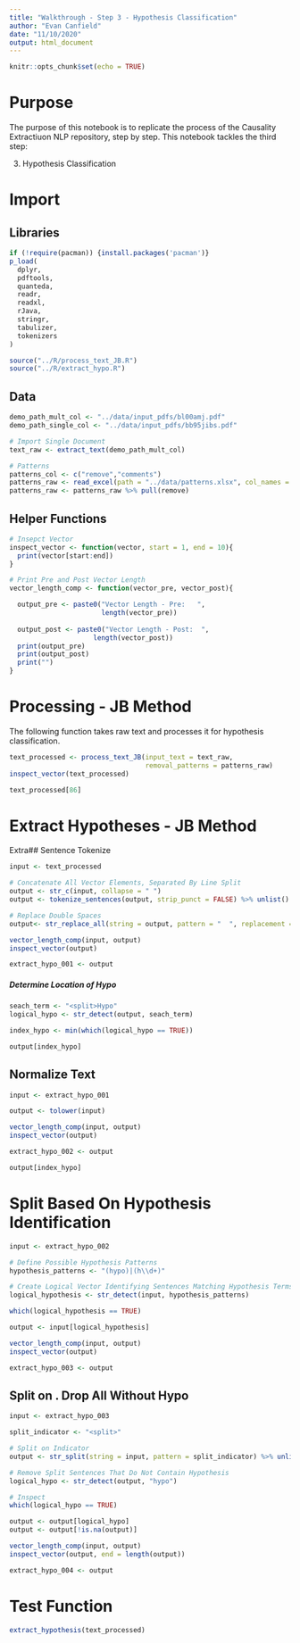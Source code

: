 ```yaml
---
title: "Walkthrough - Step 3 - Hypothesis Classification"
author: "Evan Canfield"
date: "11/10/2020"
output: html_document
---
```


```r
knitr::opts_chunk$set(echo = TRUE)
```

# Purpose
The purpose of this notebook is to replicate the process of the Causality Extractiuon NLP repository, step by step. This notebook tackles the third step:

3. Hypothesis Classification


# Import
## Libraries
```r
if (!require(pacman)) {install.packages('pacman')} 
p_load(
  dplyr,
  pdftools,
  quanteda,
  readr,
  readxl,
  rJava,
  stringr,
  tabulizer,
  tokenizers
)

source("../R/process_text_JB.R")
source("../R/extract_hypo.R")
```


## Data
```r
demo_path_mult_col <- "../data/input_pdfs/bl00amj.pdf"
demo_path_single_col <- "../data/input_pdfs/bb95jibs.pdf"

# Import Single Document
text_raw <- extract_text(demo_path_mult_col)

# Patterns
patterns_col <- c("remove","comments")
patterns_raw <- read_excel(path = "../data/patterns.xlsx", col_names = patterns_col, )
patterns_raw <- patterns_raw %>% pull(remove)
```

## Helper Functions
```r
# Insepct Vector
inspect_vector <- function(vector, start = 1, end = 10){
  print(vector[start:end])
}

# Print Pre and Post Vector Length
vector_length_comp <- function(vector_pre, vector_post){

  output_pre <- paste0("Vector Length - Pre:   ",
                       length(vector_pre))
  
  output_post <- paste0("Vector Length - Post:  ",
                     length(vector_post))
  print(output_pre)
  print(output_post)
  print("")
}
```

# Processing - JB Method
The following function takes raw text and processes it for hypothesis classification.
```r
text_processed <- process_text_JB(input_text = text_raw, 
                                  removal_patterns = patterns_raw)
inspect_vector(text_processed)
```

```r
text_processed[86]
```


# Extract Hypotheses - JB Method
Extra## Sentence Tokenize
```r
input <- text_processed

# Concatenate All Vector Elements, Separated By Line Split
output <- str_c(input, collapse = " ")
output <- tokenize_sentences(output, strip_punct = FALSE) %>% unlist()

# Replace Double Spaces
output<- str_replace_all(string = output, pattern = "  ", replacement = " ")

vector_length_comp(input, output)
inspect_vector(output)

extract_hypo_001 <- output
```

##### Determine Location of Hypo
```r
seach_term <- "<split>Hypo"
logical_hypo <- str_detect(output, seach_term)

index_hypo <- min(which(logical_hypo == TRUE))

output[index_hypo]
```


## Normalize Text 
```r
input <- extract_hypo_001

output <- tolower(input)

vector_length_comp(input, output)
inspect_vector(output)

extract_hypo_002 <- output
```

```r
output[index_hypo]
```


# Split Based On Hypothesis Identification
```r
input <- extract_hypo_002

# Define Possible Hypothesis Patterns
hypothesis_patterns <- "(hypo)|(h\\d+)"

# Create Logical Vector Identifying Sentences Matching Hypothesis Terms
logical_hypothesis <- str_detect(input, hypothesis_patterns)

which(logical_hypothesis == TRUE)

output <- input[logical_hypothesis]

vector_length_comp(input, output)
inspect_vector(output)

extract_hypo_003 <- output
```

## Split on <split>. Drop All Without Hypo
```r
input <- extract_hypo_003

split_indicator <- "<split>"

# Split on Indicator
output <- str_split(string = input, pattern = split_indicator) %>% unlist()

# Remove Split Sentences That Do Not Contain Hypothesis
logical_hypo <- str_detect(output, "hypo")

# Inspect
which(logical_hypo == TRUE)

output <- output[logical_hypo]
output <- output[!is.na(output)]

vector_length_comp(input, output)
inspect_vector(output, end = length(output))

extract_hypo_004 <- output
```

# Test Function
```r
extract_hypothesis(text_processed)
```



